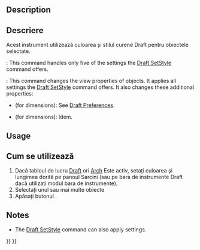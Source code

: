 <languages/>

{{Docnav
|[[Draft_WorkingPlaneProxy|WorkingPlaneProxy]]
|[[Draft_Heal|Heal]]
|[[Draft_Workbench|Draft]]
|IconL=Draft_WorkingPlaneProxy.svg
|IconR=Draft_Heal.svg
|IconC=Workbench_Draft.svg
}}

<div class="mw-translate-fuzzy">
{{GuiCommand/ro
|Name=Draft Apply
|Name/ro=Draft Apply
|MenuLocation=Draft → Utilities → Apply style
|Workbenches=[[Draft_Workbench/ro|Draft]], [[Arch_Workbench/ro|Arch]]
|SeeAlso=[[Draft_SetStyle|Draft SetStyle]]
}}
</div>

==Description==

<div class="mw-translate-fuzzy">
==Descriere==
Acest instrument utilizează culoarea și stilul curene Draft  pentru obiectele selectate.
</div>

{{VersionMinus|0.21}}: This command handles only five of the settings the [[Draft_SetStyle|Draft SetStyle]] command offers.

{{Version|0.21}}: This command changes the view properties of objects. It applies all settings the [[Draft_SetStyle|Draft SetStyle]] command offers. It also changes these additional properties:
* {{PropertyView|Decimals}} (for dimensions): See [[Draft_Preferences#Texts_and_dimensions|Draft Preferences]].
* {{PropertyView|ShowLine}} (for dimensions): Idem.

==Usage==

<div class="mw-translate-fuzzy">
==Cum se utilizează==
# Dacă tabloul de lucru [[Draft Workbench|Draft]] ori [[Arch Workbench|Arch]] Este activ, setați culoarea și lungimea dorită pe panoul Sarcini (sau pe bara de instrumente Draft dacă utilizați modul bara de instrumente).
# Selectați unul sau mai multe obiecte
# Apăsați butonul {{KEY|[[Image:Draft_Apply.png|16px]] [[Draft Apply|Apply style]]}} .
</div>

==Notes==

* The [[Draft_SetStyle|Draft SetStyle]] command can also apply settings.


{{Docnav
|[[Draft_WorkingPlaneProxy|WorkingPlaneProxy]]
|[[Draft_Heal|Heal]]
|[[Draft_Workbench|Draft]]
|IconL=Draft_WorkingPlaneProxy.svg
|IconR=Draft_Heal.svg
|IconC=Workbench_Draft.svg
}}

{{Draft Tools navi{{#translation:}}}}
{{Userdocnavi{{#translation:}}}}